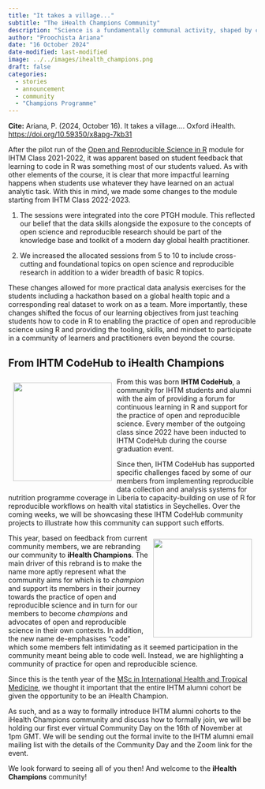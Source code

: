 ```yaml
---
title: "It takes a village..."
subtitle: "The iHealth Champions Community"
description: "Science is a fundamentally communal activity, shaped by collaboration, shared knowledge, collective resources, and mutual accountability. Its strength lies in the diverse contributions of individuals and institutions working together toward common goals. The more open, inclusive, and cooperative the scientific process becomes, the more it benefits society as a whole."
author: "Proochista Ariana"
date: "16 October 2024"
date-modified: last-modified
image: ../../images/ihealth_champions.png
draft: false
categories:
  - stories
  - announcement
  - community
  - "Champions Programme"
---
```


::: {.column-margin}

**Cite:** Ariana, P. (2024, October 16). It takes a village…. Oxford iHealth. [https://doi.org/10.59350/x8apg-7kb31](https://doi.org/10.59350/x8apg-7kb31)

:::

After the pilot run of the [Open and Reproducible Science in R](https://oxford-ihtm.io/teaching) module for IHTM Class 2021-2022, it was apparent based on student feedback that learning to code in R was something most of our students valued. As with other elements of the course, it is clear that more impactful learning happens when students use whatever they have learned on an actual analytic task. With this in mind, we made some changes to the module starting from IHTM Class 2022-2023.

1. The sessions were integrated into the core PTGH module. This reflected our belief that the data skills alongside the exposure to the concepts of open science and reproducible research should be part of the knowledge base and toolkit of a modern day global health practitioner.

2. We increased the allocated sessions from 5 to 10 to include cross-cutting and foundational topics on open science and reproducible research in addition to a wider breadth of basic R topics.

These changes allowed for more practical data analysis exercises for the students including a hackathon based on a global health topic and a corresponding real dataset to work on as a team. More importantly, these changes shifted the focus of our learning objectives from just teaching students how to code in R to enabling the practice of open and reproducible science using R and providing the tooling, skills, and mindset to participate in a community of learners and practitioners even beyond the course.

## From IHTM CodeHub to iHealth Champions

::: {.img-float}
![](../../images/oxford_codehub.png){style="float: left; margin: 10px; width: 200px"}
:::

From this was born **IHTM CodeHub**, a community for IHTM students and alumni with the aim of providing a forum for continuous learning in R and support for the practice of open and reproducible science. Every member of the outgoing class since 2022 have been inducted to IHTM CodeHub during the course graduation event.

Since then, IHTM CodeHub has supported specific challenges faced by some of our members from implementing reproducible data collection and analysis systems for nutrition programme coverage in Liberia to capacity-building on use of R for reproducible workflows on health vital statistics in Seychelles. Over the coming weeks, we will be showcasing these IHTM CodeHub community projects to illustrate how this community can support such efforts.

::: {.img-float}
![](../../images/ihealth_champions.png){style="float: right; margin: 10px; width: 200px"}
:::

This year, based on feedback from current community members, we are rebranding our community to **iHealth Champions**. The main driver of this rebrand is to make the name more aptly represent what the community aims for which is to *champion* and support its members in their journey towards the practice of open and reproducible science and in turn for our members to become *champions* and advocates of open and reproducible science in their own contexts. In addition, the new name de-emphasises “code” which some members felt intimidating as it seemed participation in the community meant being able to code well. Instead, we are highlighting a community of practice for open and reproducible science.

Since this is the tenth year of the [MSc in International Health and Tropical Medicine](https://www.tropicalmedicine.ox.ac.uk/study-with-us/msc-ihtm), we thought it important that the entire IHTM alumni cohort be given the opportunity to be an iHealth Champion.

As such, and as a way to formally introduce IHTM alumni cohorts to the iHealth Champions community and discuss how to formally join, we will be holding our first ever virtual Community Day on the 16th of November at 1pm GMT. We will be sending out the formal invite to the IHTM alumni email mailing list with the details of the Community Day and the Zoom link for the event.

We look forward to seeing all of you then! And welcome to the **iHealth Champions** community!
